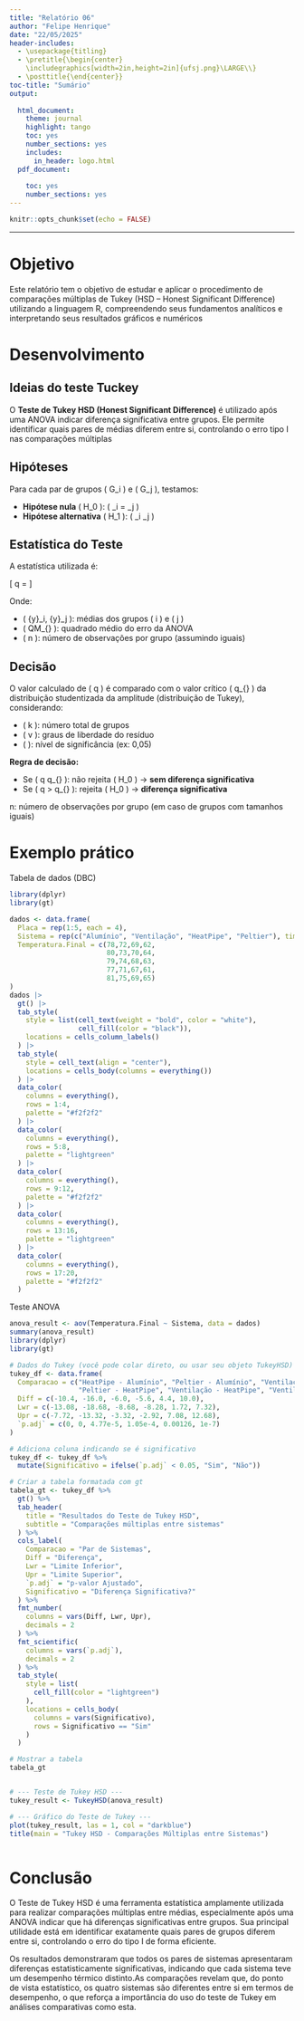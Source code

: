 ```yaml
---
title: "Relatório 06"
author: "Felipe Henrique"
date: "22/05/2025"
header-includes:
  - \usepackage{titling}
  - \pretitle{\begin{center}
    \includegraphics[width=2in,height=2in]{ufsj.png}\LARGE\\}
  - \posttitle{\end{center}}
toc-title: "Sumário"
output:
  
  html_document:
    theme: journal
    highlight: tango
    toc: yes
    number_sections: yes
    includes:
      in_header: logo.html
  pdf_document:
    
    toc: yes
    number_sections: yes
---
```


```r
knitr::opts_chunk$set(echo = FALSE)
```
--- 

# Objetivo
Este relatório tem o objetivo de estudar e aplicar o procedimento de comparações múltiplas de Tukey (HSD – Honest Significant Difference) utilizando a linguagem R, compreendendo seus fundamentos analíticos e interpretando seus resultados gráficos e numéricos

# Desenvolvimento
## Ideias do teste Tuckey
O **Teste de Tukey HSD (Honest Significant Difference)** é utilizado após uma ANOVA indicar diferença significativa entre grupos. Ele permite identificar quais pares de médias diferem entre si, controlando o erro tipo I nas comparações múltiplas

## Hipóteses

Para cada par de grupos \( G_i \) e \( G_j \), testamos:

- **Hipótese nula** \( H_0 \): \( \mu_i = \mu_j \)
- **Hipótese alternativa** \( H_1 \): \( \mu_i \neq \mu_j \)

## Estatística do Teste

A estatística utilizada é:

\[
q = \frac{|\bar{y}_i - \bar{y}_j|}{\sqrt{\frac{QM_{\text{resíduo}}}{n}}}
\]

Onde:

- \( \bar{y}_i, \bar{y}_j \): médias dos grupos \( i \) e \( j \)
- \( QM_{\text{resíduo}} \): quadrado médio do erro da ANOVA
- \( n \): número de observações por grupo (assumindo iguais)

## Decisão

O valor calculado de \( q \) é comparado com o valor crítico \( q_{\text{crítico}} \) da distribuição studentizada da amplitude (distribuição de Tukey), considerando:

- \( k \): número total de grupos
- \( v \): graus de liberdade do resíduo
- \( \alpha \): nível de significância (ex: 0,05)

**Regra de decisão:**

- Se \( q \leq q_{\text{crítico}} \): não rejeita \( H_0 \) → **sem diferença significativa**
- Se \( q > q_{\text{crítico}} \): rejeita \( H_0 \) → **diferença significativa**


n: número de observações por grupo (em caso de grupos com tamanhos iguais)

# Exemplo prático
Tabela de dados (DBC)
```r
library(dplyr)
library(gt)

dados <- data.frame(
  Placa = rep(1:5, each = 4),
  Sistema = rep(c("Alumínio", "Ventilação", "HeatPipe", "Peltier"), times = 5),
  Temperatura.Final = c(78,72,69,62,
                        80,73,70,64,
                        79,74,68,63,
                        77,71,67,61,
                        81,75,69,65)
)
dados |>
  gt() |>
  tab_style(
    style = list(cell_text(weight = "bold", color = "white"),
                 cell_fill(color = "black")),
    locations = cells_column_labels()
  ) |>
  tab_style(
    style = cell_text(align = "center"),
    locations = cells_body(columns = everything())
  ) |>
  data_color(
    columns = everything(),
    rows = 1:4,
    palette = "#f2f2f2"
  ) |>
  data_color(
    columns = everything(),
    rows = 5:8,
    palette = "lightgreen"
  ) |>
  data_color(
    columns = everything(),
    rows = 9:12,
    palette = "#f2f2f2"
  ) |>
  data_color(
    columns = everything(),
    rows = 13:16,
    palette = "lightgreen"
  ) |>
  data_color(
    columns = everything(),
    rows = 17:20,
    palette = "#f2f2f2"
  )

```
Teste ANOVA
```r
anova_result <- aov(Temperatura.Final ~ Sistema, data = dados)
summary(anova_result)
library(dplyr)
library(gt)

# Dados do Tukey (você pode colar direto, ou usar seu objeto TukeyHSD)
tukey_df <- data.frame(
  Comparacao = c("HeatPipe - Alumínio", "Peltier - Alumínio", "Ventilação - Alumínio",
                 "Peltier - HeatPipe", "Ventilação - HeatPipe", "Ventilação - Peltier"),
  Diff = c(-10.4, -16.0, -6.0, -5.6, 4.4, 10.0),
  Lwr = c(-13.08, -18.68, -8.68, -8.28, 1.72, 7.32),
  Upr = c(-7.72, -13.32, -3.32, -2.92, 7.08, 12.68),
  `p.adj` = c(0, 0, 4.77e-5, 1.05e-4, 0.00126, 1e-7)
)

# Adiciona coluna indicando se é significativo
tukey_df <- tukey_df %>%
  mutate(Significativo = ifelse(`p.adj` < 0.05, "Sim", "Não"))

# Criar a tabela formatada com gt
tabela_gt <- tukey_df %>%
  gt() %>%
  tab_header(
    title = "Resultados do Teste de Tukey HSD",
    subtitle = "Comparações múltiplas entre sistemas"
  ) %>%
  cols_label(
    Comparacao = "Par de Sistemas",
    Diff = "Diferença",
    Lwr = "Limite Inferior",
    Upr = "Limite Superior",
    `p.adj` = "p-valor Ajustado",
    Significativo = "Diferença Significativa?"
  ) %>%
  fmt_number(
    columns = vars(Diff, Lwr, Upr),
    decimals = 2
  ) %>%
  fmt_scientific(
    columns = vars(`p.adj`),
    decimals = 2
  ) %>%
  tab_style(
    style = list(
      cell_fill(color = "lightgreen")
    ),
    locations = cells_body(
      columns = vars(Significativo),
      rows = Significativo == "Sim"
    )
  )

# Mostrar a tabela
tabela_gt


# --- Teste de Tukey HSD ---
tukey_result <- TukeyHSD(anova_result)

# --- Gráfico do Teste de Tukey ---
plot(tukey_result, las = 1, col = "darkblue")
title(main = "Tukey HSD - Comparações Múltiplas entre Sistemas")



```

# Conclusão

O Teste de Tukey HSD é uma ferramenta estatística amplamente utilizada para realizar comparações múltiplas entre médias, especialmente após uma ANOVA indicar que há diferenças significativas entre grupos. Sua principal utilidade está em identificar exatamente quais pares de grupos diferem entre si, controlando o erro do tipo I de forma eficiente.

Os resultados demonstraram que todos os pares de sistemas apresentaram diferenças estatisticamente significativas, indicando que cada sistema teve um desempenho térmico distinto.As comparações revelam que, do ponto de vista estatístico, os quatro sistemas são diferentes entre si em termos de desempenho, o que reforça a importância do uso do teste de Tukey em análises comparativas como esta.
